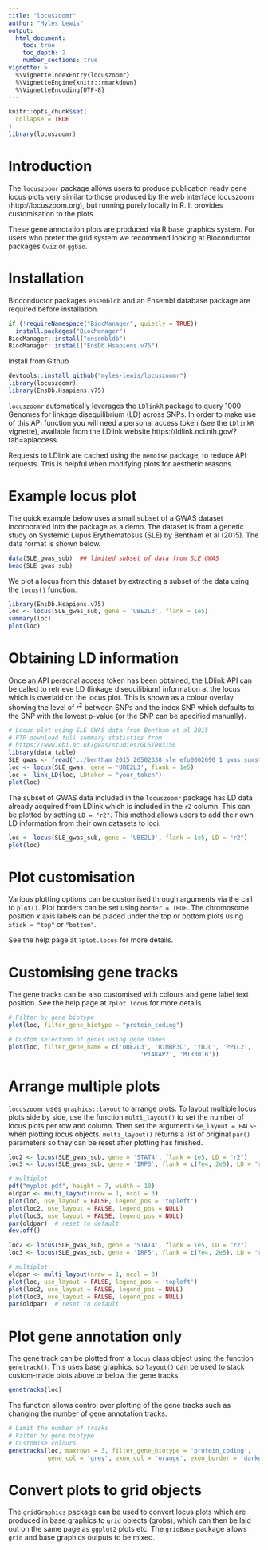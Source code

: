 ```yaml
---
title: "locuszoomr"
author: "Myles Lewis"
output:
  html_document:
    toc: true
    toc_depth: 2
    number_sections: true
vignette: >
  %\VignetteIndexEntry{locuszoomr}
  %\VignetteEngine{knitr::rmarkdown}
  %\VignetteEncoding{UTF-8}
---
```


```r
knitr::opts_chunk$set(
  collapse = TRUE
)
library(locuszoomr)
```

# Introduction

The `locuszoomr` package allows users to produce publication ready gene locus 
plots very similar to those produced by the web interface locuszoom 
(http://locuszoom.org), but running purely locally in R. It provides 
customisation to the plots.

These gene annotation plots are produced via R base graphics system. For users
who prefer the grid system we recommend looking at Bioconductor packages `Gviz`
or `ggbio`.

# Installation

Bioconductor packages `ensembldb` and an Ensembl database package are required 
before installation.

```r
if (!requireNamespace("BiocManager", quietly = TRUE))
  install.packages("BiocManager")
BiocManager::install("ensembldb")
BiocManager::install("EnsDb.Hsapiens.v75")
```

Install from Github
```r
devtools::install_github("myles-lewis/locuszoomr")
library(locuszoomr)
library(EnsDb.Hsapiens.v75)
```

`locuszoomr` automatically leverages the `LDlinkR` package to query 1000 Genomes 
for linkage disequilibrium (LD) across SNPs. In order to make use of this API
function you will need a personal access token (see the `LDlinkR` vignette), 
available from the LDlink website https://ldlink.nci.nih.gov/?tab=apiaccess.

Requests to LDlink are cached using the `memoise` package, to reduce API 
requests. This is helpful when modifying plots for aesthetic reasons.

# Example locus plot

The quick example below uses a small subset of a GWAS dataset incorporated into
the package as a demo. The dataset is from a genetic study on Systemic Lupus
Erythematosus (SLE) by Bentham et al (2015). The data format is shown below.

```r
data(SLE_gwas_sub)  ## limited subset of data from SLE GWAS
head(SLE_gwas_sub)
```

We plot a locus from this dataset by extracting a subset of the data using the
`locus()` function.

```r
library(EnsDb.Hsapiens.v75)
loc <- locus(SLE_gwas_sub, gene = 'UBE2L3', flank = 1e5)
summary(loc)
plot(loc)
```

# Obtaining LD information

Once an API personal access token has been obtained, the LDlink API can be
called to retrieve LD (linkage disequilibium) information at the locus which is
overlaid on the locus plot. This is shown as a colour overlay showing the level
of $r^2$ between SNPs and the index SNP which defaults to the SNP with the
lowest p-value (or the SNP can be specified manually).

```r
# Locus plot using SLE GWAS data from Bentham et al 2015
# FTP download full summary statistics from
# https://www.ebi.ac.uk/gwas/studies/GCST003156
library(data.table)
SLE_gwas <- fread('../bentham_2015_26502338_sle_efo0002690_1_gwas.sumstats.tsv')
loc <- locus(SLE_gwas, gene = 'UBE2L3', flank = 1e5)
loc <- link_LD(loc, LDtoken = "your_token")
plot(loc)
```

The subset of GWAS data included in the `locuszoomr` package has LD data already
acquired from LDlink which is included in the `r2` column. This can be plotted
by setting `LD = "r2"`. This method allows users to add their own LD information
from their own datasets to loci.

```r
loc <- locus(SLE_gwas_sub, gene = 'UBE2L3', flank = 1e5, LD = "r2")
plot(loc)
```

# Plot customisation

Various plotting options can be customised through arguments via the call to
`plot()`. Plot borders can be set using `border = TRUE`. The chromosome position
$x$ axis labels can be placed under the top or bottom plots using 
`xtick = "top"` or `"bottom"`.

See the help page at `?plot.locus` for more details.

# Customising gene tracks

The gene tracks can be also customised with colours and gene label text
position. See the help page at `?plot.locus` for more details.

```r
# Filter by gene biotype
plot(loc, filter_gene_biotype = "protein_coding")

# Custom selection of genes using gene names
plot(loc, filter_gene_name = c('UBE2L3', 'RIMBP3C', 'YDJC', 'PPIL2',
                                     'PI4KAP2', 'MIR301B'))
```

# Arrange multiple plots

`locuszoomr` uses `graphics::layout` to arrange plots. To layout multiple locus
plots side by side, use the function `multi_layout()` to set the number of locus
plots per row and column. Then set the argument `use_layout = FALSE` when
plotting locus objects. `multi_layout()` returns a list of original `par()`
parameters so they can be reset after plotting has finished.

```r
loc2 <- locus(SLE_gwas_sub, gene = 'STAT4', flank = 1e5, LD = "r2")
loc3 <- locus(SLE_gwas_sub, gene = 'IRF5', flank = c(7e4, 2e5), LD = "r2")

# multiplot
pdf("myplot.pdf", height = 7, width = 10)
oldpar <- multi_layout(nrow = 1, ncol = 3)
plot(loc, use_layout = FALSE, legend_pos = 'topleft')
plot(loc2, use_layout = FALSE, legend_pos = NULL)
plot(loc3, use_layout = FALSE, legend_pos = NULL)
par(oldpar)  # reset to default
dev.off()
```

```r
loc2 <- locus(SLE_gwas_sub, gene = 'STAT4', flank = 1e5, LD = "r2")
loc3 <- locus(SLE_gwas_sub, gene = 'IRF5', flank = c(7e4, 2e5), LD = "r2")

# multiplot
oldpar <- multi_layout(nrow = 1, ncol = 3)
plot(loc, use_layout = FALSE, legend_pos = 'topleft')
plot(loc2, use_layout = FALSE, legend_pos = NULL)
plot(loc3, use_layout = FALSE, legend_pos = NULL)
par(oldpar)  # reset to default
```

# Plot gene annotation only

The gene track can be plotted from a `locus` class object using the function 
`genetrack()`. This uses base graphics, so `layout()` can be used to stack 
custom-made plots above or below the gene tracks.

```r
genetracks(loc)
```

The function allows control over plotting of the gene tracks such as changing
the number of gene annotation tracks.

```r
# Limit the number of tracks
# Filter by gene biotype
# Customise colours
genetracks(loc, maxrows = 3, filter_gene_biotype = 'protein_coding',
           gene_col = 'grey', exon_col = 'orange', exon_border = 'darkgrey')
```

# Convert plots to grid objects

The `gridGraphics` package can be used to convert locus plots which are produced
in base graphics to `grid` objects (grobs), which can then be laid out on the
same page as `ggplot2` plots etc. The `gridBase` package allows `grid` and base
graphics outputs to be mixed.

